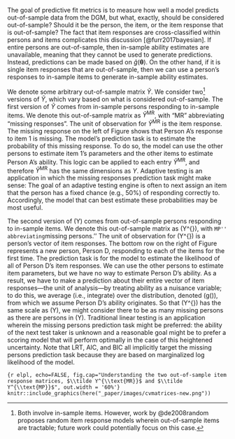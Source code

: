 The goal of predictive fit metrics is to measure how well a model predicts out-of-sample data from the DGM, but what, exactly, should be considered out-of-sample? Should it be the person, the item, or the item response that is out-of-sample? The fact that item responses are cross-classified within persons and items complicates this discussion [@furr2017bayesian]. If entire persons are out-of-sample, then in-sample ability estimates are unavailable, meaning that they cannot be used to generate predictions. Instead, predictions can be made based on $\hat g(\bm{\theta})$. On the other hand, if it is single item responses that are out-of-sample, then we can use a person's responses to in-sample items to generate in-sample ability estimates.

We denote some arbitrary out-of-sample matrix $\tilde Y$. We consider two^[Both involve in-sample items. However, work by @de2008random proposes random item response models wherein out-of-sample items are tractable; future work could potentially focus on this case.] versions of $\tilde Y$, which vary based on what is considered out-of-sample. The first version of $\tilde Y$ comes from in-sample persons responding to in-sample items. We denote this out-of-sample matrix as $\tilde Y^{\text{MR}}$, with "MR" abbreviating "missing responses". The unit of observation for $\tilde Y^{\text{MR}}$ is the item response. The missing response on the left of Figure \ref{fig:elpl} shows that Person A's response to item 1 is missing. The model's prediction task is to estimate the probability of this missing response. To do so, the model can use the other persons to estimate item 1's parameters and the other items to estimate Person A's ability. This logic can be applied to each entry $\tilde Y^{\text{MR}}$, and therefore $\tilde Y^{\text{MR}}$ has the same dimensions as $Y$. Adaptive testing is an application in which the missing responses prediction task might make sense: The goal of an adaptive testing engine is often to next assign an item that the person has a fixed chance (e.g., 50\%) of responding correctly to. Accordingly, the model that can best estimate these probabilities may be most useful.

The second version of \(\tilde Y\) comes from out-of-sample persons responding to in-sample items. We denote this out-of-sample matrix as \(\tilde Y^{\text{MP}}\), with ``MP'' abbreviating ``missing persons.'' The unit of observation for \(\tilde Y^{\text{MP}}\) is a person's vector of item responses. The bottom row on the right of Figure \ref{fig:elpl} represents a new person, Person D, responding to each of the items for the first time. The prediction task is for the model to estimate the likelihood of all of Person D's item responses. We can use the other persons to estimate item parameters, but we have no way to estimate Person D's ability. As a result, we have to make a prediction about their entire vector of item responses---the unit of analysis---by treating ability as a nuisance variable; to do this, we average (i.e., integrate) over the distribution, denoted \(g(\theta)\), from which we assume Person D's ability originates.\footnote{This is how marginal maximum likelihood estimation (MMLE) treats ability when calculating likelihood (thus, ``marginal'' likelihood) [@baker2004item].} So that \(\tilde Y^{\text{MP}}\) has the same scale as \(Y\), we might consider there to be as many missing persons as there are persons in \(Y\). Traditional linear testing is an application wherein the missing persons prediction task might be preferred: the ability of the next test taker is unknown and a reasonable goal might be to prefer a scoring model that will perform optimally in the case of this heightened uncertainty. Note that LRT, AIC, and BIC all implicitly target the missing persons prediction task because they are based on marginalized log likelihood of the model.

```{r elpl, echo=FALSE, fig.cap="Understanding the two out-of-sample item response matrices, $\\tilde Y^{\\text{MR}}$ and $\\tilde Y^{\\text{MP}}$", out.width = '60%'}
knitr::include_graphics(here("_paper/images/cvmatrices-new.png"))
```
